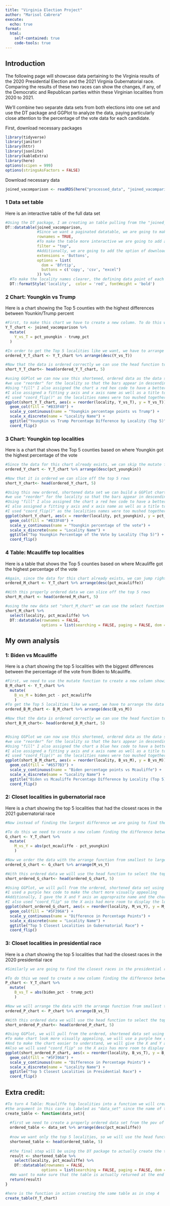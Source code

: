 ```yaml
---
title: "Virginia Election Project"
author: "Marisol Cabrera"
execute:
  echo: true
format:
  html:
    self-contained: true
    code-tools: true
---
```


## Introduction

The following page will showcase data pertaining to the Virginia results of the 2020 Presidential Election and the 2021 Virginia Gubernatorial race. Comparing the results of these two races can show the changes, if any, of the Democratic and Republican parties within these Virginian localities from 2020 to 2021.

We'll combine two separate data sets from both elections into one set and use the DT package and GGPlot to analyze the data, paying particularly close attention to the percentage of the vote data for each candidate.

First, download necessary packages

```r


library(tidyverse)
library(janitor)
library(httr)
library(jsonlite)
library(kableExtra)
library(here)
options(scipen = 999)
options(stringsAsFactors = FALSE)

```

Download necessary data

```r
joined_vacomparison <- readRDS(here("processed_data", "joined_vacomparison.rds"))

```

### 1 Data set table

Here is an interactive table of the full data set

```r
#Using the DT package, I am creating an table pulling from the "joined_vacomparison" data set we loaded
DT::datatable(joined_vacomparison, 
              #Since we want a paginated datatable, we are going to make sure to have                        "rownames" equal "TRUE"
              rownames = TRUE, 
              #To make the table more interactive we are going to add a "filer" option at the                "top" of the table to search through data as needed 
              filter = "top", 
              #Additionally, we are going to add the option of downloading the data set with                 the "copy", "CSV", and "Excel" buttons using the next 4 lines of code
              extensions = 'Buttons', 
              options = list(
                dom = 'Bfrtip',
                buttons = c('copy', 'csv', "excel")
              )) %>%
  #To make the locality names clearer, the defining data point of each record, we are going to   use "formatStyle" to bold the locality name text and color it red
  DT::formatStyle('locality',  color = 'red', fontWeight = 'bold')
```

### 2 Chart: Youngkin vs Trump

Here is a chart showing the Top 5 counties with the highest differences between Younkin/Trump percent

```r
#First, to make this chart we have to create a new column. To do this we are going to use the mutate function. We are using the "pct_youngkin" and the "trump_pct" columns which both hold the pecentage of the vote each candidate recieved in their race. Subtracting the two will give us the difference which will be displayed in this new "Y_vs_T" column in the new Y_T_chart data set which will be used in the following code for the ggplot chart.
Y_T_chart <- joined_vacomparison %>% 
  mutate(
    Y_vs_T = pct_youngkin - trump_pct
  )

#In order to get the Top 5 localities like we want, we have to arrange the data from biggest to smallest using the arrange function. We use "desc" as well since the default is smallest to largest. 
ordered_Y_T_chart <- Y_T_chart %>% arrange(desc(Y_vs_T))

#Now that the data is ordered correctly we can use the head function to get just the first 5 which will be the largest. 
short_Y_T_chart<- head(ordered_Y_T_chart, 5)

#using GGPlot we can now use this shortened, ordered data as the data set to pull from. Using locality name as the independent variable and our new Youngkin vs Trump column as our dependent variable, this table visualizes the top 5 localties with the largest percentage difference. 
#we use "reorder" for the locality so that the bars appear in descending percentage order as well. 
#Using "fill" I also assigned the chart a red hex code to have a better visual appeal
#I also assigned a fitting y axis and x axis name as well as a title to make the chart easier to read
#I used "coord_flip()" as the localities names were too mushed together in the default display
ggplot(short_Y_T_chart, aes(x = reorder(locality, Y_vs_T), y = Y_vs_T)) +
  geom_col(fill = "#B33F40") + 
  scale_y_continuous(name = "Youngkin percentage points vs Trump") +
  scale_x_discrete(name = "Locality Name") +
  ggtitle("Youngkin vs Trump Percentage Difference by Locality (Top 5)") +
  coord_flip()
```

### 3 Chart: Youngkin top localities

Here is a chart that shows the Top 5 counties based on where Youngkin got the highest percentage of the vote

```r
#Since the data for this chart already exists, we can skip the mutate function and jump right to ordering the data set from pct_youngkin largest to smallest
ordered_Y_chart <- Y_T_chart %>% arrange(desc(pct_youngkin))

#Now that it is ordered we can slice off the top 5 rows
short_Y_chart<- head(ordered_Y_chart, 5)

#Using this new ordered, shortened data set we can build a GGPlot chart using locality name as the independent variable and Youngkin percentage dependent variable. This table visualizes the top 5 Youngkin percentage share localties.  
#we use "reorder" for the locality so that the bars appear in descending percentage order 
#Using "fill" I also assigned the chart a red hex code to have a better visual appeal
#I also assigned a fitting y axis and x axis name as well as a title to make the chart easier to read
#I used "coord_flip()" as the localities names were too mushed together in the default display
ggplot(short_Y_chart, aes(x = reorder(locality, pct_youngkin), y = pct_youngkin)) +
  geom_col(fill = "#B33F40") + 
  scale_y_continuous(name = "Youngkin percentage of the vote") +
  scale_x_discrete(name = "Locality Name") +
  ggtitle("Top Youngkin Percentage of the Vote by Locality (Top 5)") +
  coord_flip()
```

### 4 Table: Mcauliffe top localities

Here is a table that shows the Top 5 counties based on where Mcauliffe got the highest percentage of the vote

```r
#Again, since the data for this chart already exists, we can jump right to ordering the data set from pct_mcauliffe largest to smallest
ordered_M_chart <- Y_T_chart %>% arrange(desc(pct_mcauliffe))

#With this properly ordered data we can slice off the top 5 rows
short_M_chart <- head(ordered_M_chart, 5)

#using the new data set "short_M_chart" we can use the select function to pull out only the relevent data points we want, in this case the locality name and the percent of Mcauliffe's vote in the DT created table.
short_M_chart %>% 
  select(locality, pct_mcauliffe) %>% 
  DT::datatable(rownames = FALSE, 
                options = list(searching = FALSE, paging = FALSE, dom = "tip"))
```

## My own analysis

### 1: Biden vs Mcauliffe

Here is a chart showing the top 5 localities with the biggest differences between the percentage of the vote from Biden to Mcauliffe.

```r
#First, we need to use the mutate function to create a new column showing the difference between Biden's percentage share and Mcauliffe's. We are using "biden_pct" and "pct_youngkin" columns which both hold the pecentage of the vote each candidate recieved in their race. By subtracting the two, "B_vs_M" will give us the difference which will be used in the following code for the ggplot chart.
B_M_chart <- Y_T_chart %>% 
  mutate(
    B_vs_M = biden_pct - pct_mcauliffe
    )
#To get the Top 5 localities like we want, we have to arrange the data from biggest to smallest using the arrange function and use "desc" as well since the default is smallest to largest. 
ordered_B_M_chart <- B_M_chart %>% arrange(desc(B_vs_M))

#Now that the data is ordered correctly we can use the head function to get just the first 5 which will be the largest. 
short_B_M_chart<- head(ordered_B_M_chart, 5)


#Using GGPlot we can now use this shortened, ordered data as the data set to pull from. Using locality name as the independent variable and the new Biden vs Mcauliffe column as our dependent variable, this table visualizes the top 5 localties with the largest percentage difference. 
#we use "reorder" for the locality so that the bars appear in descending percentage order as well. 
#Using "fill" I also assigned the chart a blue hex code to have a better visual appeal
#I also assigned a fitting y axis and x axis name as well as a title to make the chart easier to read
#I used "coord_flip()" as the localities names were too mushed together in the default display
ggplot(short_B_M_chart, aes(x = reorder(locality, B_vs_M), y = B_vs_M)) +
  geom_col(fill = "#6577B3") + 
  scale_y_continuous(name = "Biden percentage points vs Mcauliffe") +
  scale_x_discrete(name = "Locality Name") +
  ggtitle("Biden vs Mcauliffe Percentage Difference by Locality (Top 5)") +
  coord_flip()
```

### 2: Closet localities in gubernatorial race

Here is a chart showing the top 5 localities that had the closest races in the 2021 gubernatorial race

```r
#Now instead of finding the largest difference we are going to find the closest races. This could be helpful for finding swing districts. 

#To do this we need to create a new column finding the difference between Mcaullife and Youngkin's percentage of the vote. We use the absoulte value of the difference since we do not care about who won but by how much, looking at the values closest to zero to find the closest races. The mutate function creates a new column, "M_vs_Y" showing this data.
G_chart <- Y_T_chart %>% 
  mutate(
    M_vs_Y = abs(pct_mcauliffe - pct_youngkin)
    )

#Now we order the data with the arrange function from smallest to largest since that will give us the races with the smallest difference or the closest races.
ordered_G_chart <- G_chart %>% arrange(M_vs_Y)

#With this ordered data we will use the head function to select the top 5 closest races. 
short_ordered_G_chart<- head(ordered_G_chart, 5)

#Using GGPlot, we will pull from the ordered, shortened data set using locality on the X axis, ordered by percentage value in descending order using "reorder", and the percentage difference on the Y axis
#I used a purple hex code to make the chart more visually appealing
#Additionally, I gave the X and Y axis an appropraite name and the chart a title to make it easier to understand
#I also used "coord_flip" so the X axis had more room to display the locality labels 
ggplot(short_ordered_G_chart, aes(x = reorder(locality, M_vs_Y), y = M_vs_Y)) +
  geom_col(fill = "#5F396A") + 
  scale_y_continuous(name = "Difference in Percentage Points") +
  scale_x_discrete(name = "Locality Name") +
  ggtitle("Top 5 Closest Localities in Gubernatorial Race") +
  coord_flip()
```

### 3: Closet localities in presidential race

Here is a chart showing the top 5 localities that had the closest races in the 2020 presidential race

```r
#Similarly we are going to find the closest races in the presidential race. 

#To do this we need to create a new column finding the difference between Biden and Trump's percentage of the vote. Again, using the absoulte value of the difference since we do not care about who won but by how much, looking at the values closest to zero to find the closest races. The mutate function creates a new column, "B_vs_T" showing this data.
P_chart <- Y_T_chart %>% 
  mutate(
    B_vs_T = abs(biden_pct - trump_pct)
    )

#Now we will arrange the data with the arrange function from smallest to largest since that will give us the races with the smallest difference or the closest races.
ordered_P_chart <- P_chart %>% arrange(B_vs_T)

#With this ordered data we will use the head function to select the top 5 closest races. 
short_ordered_P_chart<- head(ordered_P_chart, 5)

#Using GGPlot, we will pull from the ordered, shortened data set using locality on the X axis, ordered by percentage value in descending order using "reorder", and the percentage difference on the Y axis
#To make chart look more visually appealing, we will use a purple hex code in "fill"
#And to make the chart easier to understand, we will give the X and Y axis an appropraite name and the chart a title
#Also we will used "coord_flip" so the X axis has more room to display the locality labels 
ggplot(short_ordered_P_chart, aes(x = reorder(locality, B_vs_T), y = B_vs_T)) +
  geom_col(fill = "#5F396A") + 
  scale_y_continuous(name = "Difference in Percentage Points") +
  scale_x_discrete(name = "Locality Name") +
  ggtitle("Top 5 Closest Localities in Presidential Race") +
  coord_flip()
```

## Extra credit:

```r
#To turn 4 Table: Mcauliffe top localities into a function we will create a function called "create_table"
#the argument in this case is labeled as "data_set" since the name of the data set is what we are going to feed the function to run
create_table <- function(data_set){
  
  #first we need to create a properly ordered data set from the pov of mcauliffe's percentage share. Since we want the largest Mcauliffe wins, we will use the arrange function in descending order. 
  ordered_table <- data_set %>% arrange(desc(pct_mcauliffe))
  
  #now we want only the top 5 localities, so we will use the head function to select only the top 5, making sure to use the new ordered table so that the top 5 are also the largest. 
  shortened_table <- head(ordered_table, 5)
  
  #the final step will be using the DT package to actually create the table. Using the shortened, ordered data set we will use the select function to pull out only the data points we care about and want displayed on the table, the locality name and Mcauliffe's percentage.
  result <- shortened_table %>% 
    select(locality, pct_mcauliffe) %>% 
    DT::datatable(rownames = FALSE, 
                options = list(searching = FALSE, paging = FALSE, dom = "tip"))
  #We want to make sure that the table is actually returned at the end of the function, so we will use "return" to call the "result" object which is the table we just created
  return(result)
}

#here is the function in action creating the same table as in step 4
create_table(Y_T_chart)
  

```
